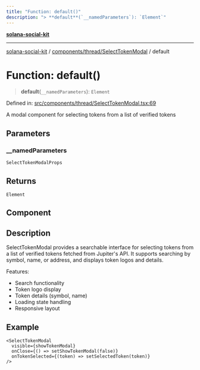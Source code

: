 ```yaml
---
title: "Function: default()"
description: "> **default**(`__namedParameters`): `Element`"
---
```


[**solana-social-kit**](../../../../README.mdx)

***

[solana-social-kit](../../../../README.mdx) / [components/thread/SelectTokenModal](../README.mdx) / default

# Function: default()

> **default**(`__namedParameters`): `Element`

Defined in: [src/components/thread/SelectTokenModal.tsx:69](https://github.com/SendArcade/solana-social-starter/blob/03568260ca96ed63f77049843c721de1cb011893/src/components/thread/SelectTokenModal.tsx#L69)

A modal component for selecting tokens from a list of verified tokens

## Parameters

### \_\_namedParameters

`SelectTokenModalProps`

## Returns

`Element`

## Component

## Description

SelectTokenModal provides a searchable interface for selecting tokens from a list
of verified tokens fetched from Jupiter's API. It supports searching by symbol,
name, or address, and displays token logos and details.

Features:
- Search functionality
- Token logo display
- Token details (symbol, name)
- Loading state handling
- Responsive layout

## Example

```tsx
<SelectTokenModal
  visible={showTokenModal}
  onClose={() => setShowTokenModal(false)}
  onTokenSelected={(token) => setSelectedToken(token)}
/>
```
